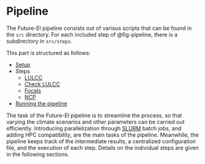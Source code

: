 # Pipeline

The Future-EI pipeline consists out of various scripts that can be found in
the `src` directory.
For each included step of @fig-pipeline, there is a subdirectory in `src/steps`.

This part is structured as follows:

- [Setup](setup.html)
- Steps
  - [LULCC](10_LULCC.html)
  - [Check LULCC](11_CheckLULCC.html)
  - [Focals](20_FocalLULC.html)
  - [NCP](40_NCPs.html)
- [Running the pipeline](running.html)


The task of the Future-EI pipeline is to streamline the process,
so that varying the climate scenarios and other parameters can be carried out
efficiently.
Introducing parallelization
through [SLURM](https://slurm.schedmd.com/overview.html) batch jobs, and
adding HPC compatibility, are the main tasks of the pipeline.
Meanwhile, the pipeline keeps track of the intermediate results,
a centralized configuration file, and the execution of each step.
Details on the individual steps are given in the following sections.
